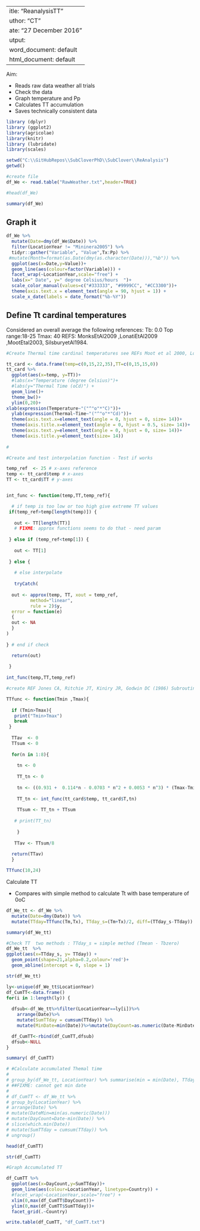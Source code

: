  ---
title: "ReanalysisTT"
author: "CT"
date: "27 December 2016"
output:
  word_document: default
  html_document: default
---

Aim:

- Reads raw data weather all trials
- Check the data
- Graph temperature and Pp
- Calculates TT accumulation
- Saves technically consistent data


```r

library (dplyr)
library (ggplot2)
library(agricolae)
library(knitr)
library (lubridate)
library(scales)

```



```r
setwd("C:\\GitHubRepos\\SubCloverPhD\\SubClover\\ReAnalysis")
getwd()

#create file
df_We <- read.table("RawWeather.txt",header=TRUE)

#head(df_We)

summary(df_We)
```

## Graph it 

```r

df_We %>%
  mutate(Date=dmy(df_We$Date)) %>%
  filter(LocationYear != "Mininera2005") %>%
  tidyr::gather("Variable", "Value",Tx:Pp) %>%
 #mutate(Month=format(as.Date(dmy(as.character(Date))),"%b")) %>%
  ggplot(aes(x=Date,y=Value))+
  geom_line(aes(colour=factor(Variable))) +
  facet_wrap(~LocationYear,scale="free") +
  labs(x=" Date", y=" degree Celsius/hours  ")+
  scale_color_manual(values=c("#333333", "#9999CC", "#CC3300"))+
  theme(axis.text.x = element_text(angle = 90, hjust = 1)) +
  scale_x_date(labels = date_format("%b-%Y"))


```

## Define Tt cardinal temperatures

Considered an overall average the following references:
Tb: 0.0
Top range:18-25
Tmax: 40
REFS: MonksEtAl2009	,LonatiEtAl2009	,MootEtal2003, SilsburyetAl1984. 
							


```r

#Create Thermal time cardinal temperatures see REFs Moot et al 2000, Lonati, 2009, Monks 2009, Silsbury 1984 ! 

tt_card <- data.frame(temp=c(0,15,22,35),TT=c(0,15,15,0))
tt_card %>%
  ggplot(aes(x=temp, y=TT))+
  #labs(x="Temperature (degree Celsius)")+
  #labs(y="Thermal Time (oCd)") +
  geom_line()+
  theme_bw()+
  ylim(0,20)+
xlab(expression(Temperature~"("^"o"*"C)"))+
  ylab(expression(Thermal~Time~"("^"o"*"Cd)"))+
  theme(axis.text.x=element_text(angle = 0, hjust = 0, size= 14))+
  theme(axis.title.x=element_text(angle = 0, hjust = 0.5, size= 14))+
  theme(axis.text.y=element_text(angle = 0, hjust = 0, size= 14))+
  theme(axis.title.y=element_text(size= 14))
  
#
```

```r

#Create and test interpolation function - Test if works 

temp_ref  <- 25 # x-axes reference
temp <- tt_card$temp # x-axes
TT <- tt_card$TT # y-axes


int_func <- function(temp,TT,temp_ref){

  # if temp is too low or too high give extreme TT values
 if(temp_ref>temp[length(temp)]) {
   
   out <- TT[length(TT)] 
   # FIXME: approx functions seems to do that - need param
   
 } else if (temp_ref<temp[1]) {
   
   out <- TT[1]
   
 } else {
   
   # else interpolate
   
   tryCatch(  
   
  out <- approx(temp, TT, xout = temp_ref, 
         method="linear", 
         rule = 2)$y,
  error = function(e) 
  {
  out <- NA
  }
) 
  
} # end if check

  return(out)  
  
 }
  
int_func(temp,TT,temp_ref)

```

```r

#create REF Jones CA, Ritchie JT, Kiniry JR, Godwin DC (1986) Subroutine structure.In 'CERES-Maize: A simulation model of maize growth anddevelopment'. (Eds CA Jones, JR Kiniry) pp. 49-194. (Texas A&M University Press: Texas, USA

TTfunc <- function(Tmin ,Tmax){         
 
  if (Tmin>Tmax){
   print("Tmin>Tmax")
   break
 } 
  
  TTav  <- 0
  TTsum <- 0
  
  for(n in 1:8){ 
    
    tn <- 0
    
    TT_tn <- 0
    
    tn <- ((0.931 +  0.114*n - 0.0703 * n^2 + 0.0053 * n^3) * (Tmax-Tmin)) + Tmin # 8-h temperature
    
    TT_tn <- int_func(tt_card$temp, tt_card$T,tn) 
    
    TTsum <- TT_tn + TTsum
    
   # print(TT_tn)
    
    }
 
   TTav <- TTsum/8
  
  return(TTav)
  }

TTfunc(10,24)

```
Calculate TT 

- Compares with simple method to calculate Tt with base temperature of 0oC
```r

df_We_tt <- df_We %>%
  mutate(Date=dmy(Date)) %>%
  mutate(TTday=TTfunc(Tm,Tx), TTday_s=(Tm+Tx)/2, diff=(TTday_s-TTday))

summary(df_We_tt)

```


```r
#Check TT  two methods : TTday_s = simple method (Tmean - Tbzero)
df_We_tt  %>% 
ggplot(aes(x=TTday_s, y= TTday)) +
  geom_point(shape=21,alpha=0.2,colour='red')+
  geom_abline(intercept = 0, slope = 1)

```





```r
str(df_We_tt)

```


```r
ly<-unique(df_We_tt$LocationYear)
df_CumTT<-data.frame()
for(i in 1:length(ly)) {
  
  dfsub<-df_We_tt%>%filter(LocationYear==ly[i])%>%
    arrange(Date)%>%
    mutate(SumTTday = cumsum(TTday)) %>%  
    mutate(MinDate=min(Date))%>%mutate(DayCount=as.numeric(Date-MinDate))

  df_CumTT<-rbind(df_CumTT,dfsub)
  dfsub<-NULL
}

summary( df_CumTT)

```


```r
# #Calculate accumulated Themal time 
# 
# group_by(df_We_tt, LocationYear) %>% summarise(min = min(Date), TTday = Date[which.min(Date)])
# ##FIXME: cannot get min date
# 
# df_CumTT <- df_We_tt %>%
# group_by(LocationYear) %>%
# arrange(Date) %>%
# mutate(DateMin=min(as.numeric(Date)))  
# mutate(DayCount=Date-min(Date)) %>%
# slice(which.min(Date))
# mutate(SumTTday = cumsum(TTday)) %>%  
# ungroup()

head(df_CumTT)
```

```r
str(df_CumTT)
```

```r
#Graph Accumulated TT 

df_CumTT %>%
  ggplot(aes(x=DayCount,y=SumTTday))+
  geom_line(aes(colour=LocationYear, linetype=Country)) +
  #facet_wrap(~LocationYear,scale="free") +
  xlim(0,max(df_CumTT$DayCount))+
  ylim(0,max(df_CumTT$SumTTday))+
  facet_grid(.~Country)

```




```r

write.table(df_CumTT, "df_CumTT.txt")

```

